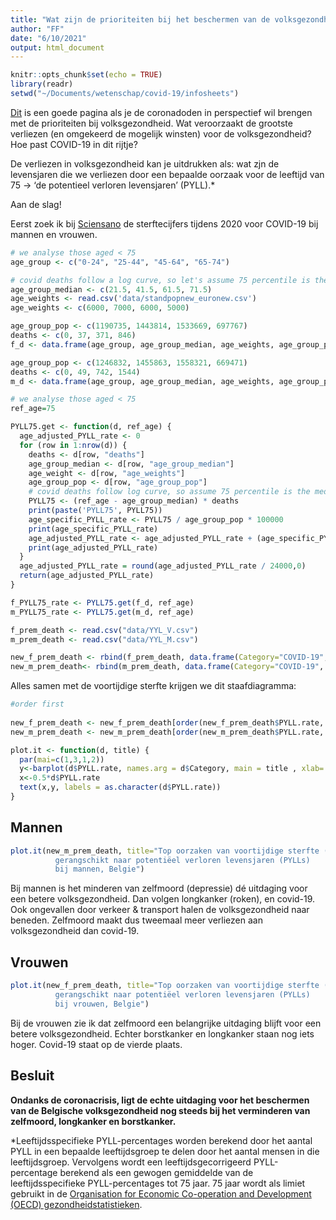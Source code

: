 ```yaml
---
title: "Wat zijn de prioriteiten bij het beschermen van de volksgezondheid?"
author: "FF"
date: "6/10/2021"
output: html_document
---
```


```r
knitr::opts_chunk$set(echo = TRUE)
library(readr)
setwd("~/Documents/wetenschap/covid-19/infosheets")
```

[Dit](https://www.healthybelgium.be/en/health-status/mortality-and-causes-of-death/premature-mortality-by-cause) is een goede pagina als je de coronadoden in perspectief wil brengen met de prioriteiten bij volksgezondheid. Wat veroorzaakt de grootste verliezen (en omgekeerd de mogelijk winsten) voor de volksgezondheid? Hoe past COVID-19 in dit rijtje? 

De verliezen in volksgezondheid kan je uitdrukken als: wat zjn de levensjaren die we verliezen door een bepaalde oorzaak voor de leeftijd van 75 -> 'de potentieel verloren levensjaren' (PYLL).*

Aan de slag!

Eerst zoek ik bij [Sciensano](https://datastudio.google.com/embed/reporting/c14a5cfc-cab7-4812-848c-0369173148ab/page/QTSKB) de sterftecijfers tijdens 2020 voor COVID-19 bij mannen en vrouwen. 

```r

# we analyse those aged < 75
age_group <- c("0-24", "25-44", "45-64", "65-74")

# covid deaths follow a log curve, so let's assume 75 percentile is the median 
age_group_median <- c(21.5, 41.5, 61.5, 71.5)
age_weights <- read.csv('data/standpopnew_euronew.csv')
age_weights <- c(6000, 7000, 6000, 5000)

age_group_pop <- c(1190735, 1443814, 1533669, 697767)
deaths <- c(0, 37, 371, 846)
f_d <- data.frame(age_group, age_group_median, age_weights, age_group_pop, deaths)

age_group_pop <- c(1246832, 1455863, 1558321, 669471)
deaths <- c(0, 49, 742, 1544)
m_d <- data.frame(age_group, age_group_median, age_weights, age_group_pop, deaths)

# we analyse those aged < 75
ref_age=75

PYLL75.get <- function(d, ref_age) {
  age_adjusted_PYLL_rate <- 0
  for (row in 1:nrow(d)) {
    deaths <- d[row, "deaths"]
    age_group_median <- d[row, "age_group_median"]
    age_weight <- d[row, "age_weights"]
    age_group_pop <- d[row, "age_group_pop"]
    # covid deaths follow log curve, so assume 75 percentile is the median 
    PYLL75 <- (ref_age - age_group_median) * deaths
    print(paste('PYLL75', PYLL75))
    age_specific_PYLL_rate <- PYLL75 / age_group_pop * 100000
    print(age_specific_PYLL_rate)
    age_adjusted_PYLL_rate <- age_adjusted_PYLL_rate + (age_specific_PYLL_rate * age_weight)
    print(age_adjusted_PYLL_rate)
  }
  age_adjusted_PYLL_rate = round(age_adjusted_PYLL_rate / 24000,0)
  return(age_adjusted_PYLL_rate)
}

f_PYLL75_rate <- PYLL75.get(f_d, ref_age)
m_PYLL75_rate <- PYLL75.get(m_d, ref_age)
```


```r
f_prem_death <- read.csv("data/YYL_V.csv")
m_prem_death <- read.csv("data/YYL_M.csv")

new_f_prem_death <- rbind(f_prem_death, data.frame(Category="COVID-19", PYLL.rate=f_PYLL75_rate))
new_m_prem_death<- rbind(m_prem_death, data.frame(Category="COVID-19", PYLL.rate=m_PYLL75_rate)) 
```

Alles samen met de voortijdige sterfte krijgen we dit staafdiagramma:

```r
#order first
 
new_f_prem_death <- new_f_prem_death[order(new_f_prem_death$PYLL.rate, decreasing = F),]
new_m_prem_death <- new_m_prem_death[order(new_m_prem_death$PYLL.rate, decreasing = F),]

plot.it <- function(d, title) {
  par(mai=c(1,3,1,2))
  y<-barplot(d$PYLL.rate, names.arg = d$Category, main = title , xlab= "PYLL per 100,000", col = "cornflowerblue", border = NA, cex.names=1, horiz=T, las=1)
  x<-0.5*d$PYLL.rate
  text(x,y, labels = as.character(d$PYLL.rate))
}

```

## Mannen

```r
plot.it(new_m_prem_death, title="Top oorzaken van voortijdige sterfte (voor 75)
          gerangschikt naar potentiëel verloren levensjaren (PYLLs) 
          bij mannen, Belgie")
```

Bij mannen is het minderen van zelfmoord (depressie) dé uitdaging voor een betere volksgezondheid. Dan volgen longkanker (roken), en covid-19. Ook ongevallen door verkeer & transport halen de volksgezondheid naar beneden. Zelfmoord maakt dus tweemaal meer verliezen aan volksgezondheid dan covid-19.  

## Vrouwen
```r
plot.it(new_f_prem_death, title="Top oorzaken van voortijdige sterfte (voor 75)
          gerangschikt naar potentiëel verloren levensjaren (PYLLs) 
          bij vrouwen, Belgie")
```

Bij de vrouwen zie ik dat zelfmoord een belangrijke uitdaging blijft voor een betere volksgezondheid. Echter borstkanker en longkanker staan nog iets hoger. Covid-19 staat op de vierde plaats.

## Besluit

**Ondanks de coronacrisis, ligt de echte uitdaging voor het beschermen van de Belgische volksgezondheid nog steeds bij het verminderen van zelfmoord, longkanker en borstkanker.**

*Leeftijdsspecifieke PYLL-percentages worden berekend door het aantal PYLL in een bepaalde leeftijdsgroep te delen door het aantal mensen in die leeftijdsgroep. Vervolgens wordt een leeftijdsgecorrigeerd PYLL-percentage berekend als een gewogen gemiddelde van de leeftijdsspecifieke PYLL-percentages tot 75 jaar. 75 jaar wordt als limiet gebruikt in de [Organisation for Economic Co-operation and Development (OECD) gezondheidstatistieken](https://data.oecd.org/healthstat/potential-years-of-life-lost.htm). 

